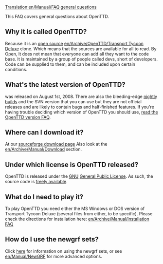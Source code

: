 [[Translation:en/Manual/FAQ general questions]]


This FAQ covers general questions about OpenTTD.

==Why it is called OpenTTD?==
Because it is an [http://www.opensource.org/ open source] [[en/Archive/OpenTTD/Transport Tycoon Deluxe]] clone.
Which means that the sources are available for all to read.  By Open, It does not mean that everyone can add all they want to the code base. It is maintained by a group of people called devs, short of developers.  Code can be supplied to them, and can be included upon certain conditions.

==What's the latest version of OpenTTD?==
{{en/Version}} was released on August 1st, 2008.  There are also the bleeding-edge [[en/Archive/Community/Nightly build|nightly builds]] and the SVN version that you can use but they are not official releases and are likely to contain bugs and half-finished features. If you're having trouble deciding which version of OpenTTD you should use, [[en/Archive/Community/FAQ OpenTTD versions|read the OpenTTD version FAQ]].

==Where can I download it?==
At our [http://sourceforge.net/project/showfiles.php?group_id=103924&package_id=111717 sourceforge download page] Also look at the [[en/Archive/Manual/Download]] section.
==Under which license is OpenTTD released?==
OpenTTD is released under the [http://www.gnu.org/ GNU] [http://www.gnu.org/copyleft/gpl.html General Public License].  As such, the source code is [[en/Development/FAQ development#how-can-i-obtain-the-source-code|freely available]].

==What do I need to play it?==
To play OpenTTD you need either the MS Windows or DOS version of Transport Tycoon Deluxe (several files from either, to be specific). Please check the directions for installation here: [[en/Archive/Manual/Installation FAQ]]

==How do I use the newgrf sets?==
Click [[en/Archive/Community/NewGRF FAQ|here]] for information on using the newgrf sets, or see [[en/Manual/NewGRF]] for more advanced options.